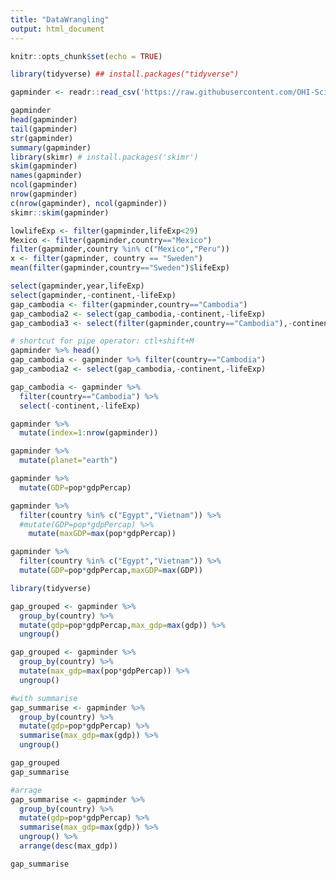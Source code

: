 ```yaml
---
title: "DataWrangling"
output: html_document
---
```


```r
knitr::opts_chunk$set(echo = TRUE)
```

```r
library(tidyverse) ## install.packages("tidyverse")
```

```r
gapminder <- readr::read_csv('https://raw.githubusercontent.com/OHI-Science/data-science-training/master/data/gapminder.csv')

gapminder
head(gapminder)
tail(gapminder)
str(gapminder)
summary(gapminder)
library(skimr) # install.packages('skimr')
skim(gapminder)
names(gapminder)
ncol(gapminder)
nrow(gapminder)
c(nrow(gapminder), ncol(gapminder))
skimr::skim(gapminder)
```


```r
lowlifeExp <- filter(gapminder,lifeExp<29)
Mexico <- filter(gapminder,country=="Mexico")
filter(gapminder,country %in% c("Mexico","Peru"))
x <- filter(gapminder, country == "Sweden") 
mean(filter(gapminder,country=="Sweden")$lifeExp)
```

```r
select(gapminder,year,lifeExp)
select(gapminder,-continent,-lifeExp)
gap_cambodia <- filter(gapminder,country=="Cambodia")
gap_cambodia2 <- select(gap_cambodia,-continent,-lifeExp)
gap_cambodia3 <- select(filter(gapminder,country=="Cambodia"),-continent,-lifeExp)
```

```r
# shortcut for pipe operator: ctl+shift+M
gapminder %>% head()
gap_cambodia <- gapminder %>% filter(country=="Cambodia")
gap_cambodia2 <- select(gap_cambodia,-continent,-lifeExp)

gap_cambodia <- gapminder %>% 
  filter(country=="Cambodia") %>% 
  select(-continent,-lifeExp)
```


```r
gapminder %>% 
  mutate(index=1:nrow(gapminder))

gapminder %>% 
  mutate(planet="earth")

gapminder %>% 
  mutate(GDP=pop*gdpPercap)

gapminder %>% 
  filter(country %in% c("Egypt","Vietnam")) %>% 
  #mutate(GDP=pop*gdpPercap) %>% 
    mutate(maxGDP=max(pop*gdpPercap))

gapminder %>% 
  filter(country %in% c("Egypt","Vietnam")) %>% 
  mutate(GDP=pop*gdpPercap,maxGDP=max(GDP)) 
```


```r
library(tidyverse)
```

```r
gap_grouped <- gapminder %>% 
  group_by(country) %>% 
  mutate(gdp=pop*gdpPercap,max_gdp=max(gdp)) %>% 
  ungroup()

gap_grouped <- gapminder %>% 
  group_by(country) %>% 
  mutate(max_gdp=max(pop*gdpPercap)) %>% 
  ungroup()

#with summarise
gap_summarise <- gapminder %>% 
  group_by(country) %>% 
  mutate(gdp=pop*gdpPercap) %>% 
  summarise(max_gdp=max(gdp)) %>% 
  ungroup()

gap_grouped 
gap_summarise
```



```r
#arrage
gap_summarise <- gapminder %>% 
  group_by(country) %>% 
  mutate(gdp=pop*gdpPercap) %>% 
  summarise(max_gdp=max(gdp)) %>% 
  ungroup() %>% 
  arrange(desc(max_gdp))

gap_summarise
```



